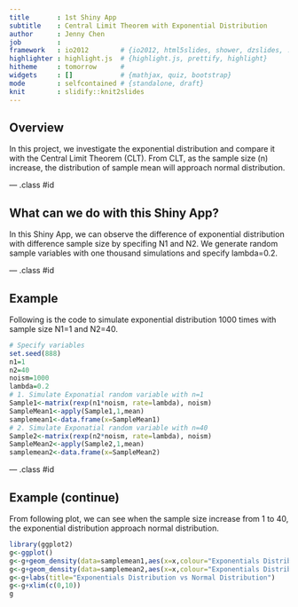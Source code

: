 ```yaml
---
title       : 1st Shiny App 
subtitle    : Central Limit Theorem with Exponential Distribution
author      : Jenny Chen
job         : 
framework   : io2012        # {io2012, html5slides, shower, dzslides, ...}
highlighter : highlight.js  # {highlight.js, prettify, highlight}
hitheme     : tomorrow      # 
widgets     : []            # {mathjax, quiz, bootstrap}
mode        : selfcontained # {standalone, draft}
knit        : slidify::knit2slides
---
```


## Overview

In this project, we investigate the exponential distribution and compare it with the Central Limit Theorem (CLT). From CLT, as the sample size (n) increase, the distribution of sample mean will approach normal distribution. 

--- .class #id 

## What can we do with this Shiny App?
In this Shiny App, we can observe the difference of exponential distribution with difference sample size by specifing N1 and N2. We generate random sample variables with one thousand simulations and specify lambda=0.2.

--- .class #id 

## Example

Following is the code to simulate exponential distribution 1000 times with sample size N1=1 and N2=40.

```r
# Specify variables
set.seed(888)
n1=1
n2=40
noism=1000
lambda=0.2
# 1. Simulate Exponatial random variable with n=1
Sample1<-matrix(rexp(n1*noism, rate=lambda), noism)
SampleMean1<-apply(Sample1,1,mean)
samplemean1<-data.frame(x=SampleMean1)
# 2. Simulate Exponatial random variable with n=40
Sample2<-matrix(rexp(n2*noism, rate=lambda), noism)
SampleMean2<-apply(Sample2,1,mean)
samplemean2<-data.frame(x=SampleMean2)

```

--- .class #id 

## Example (continue)

From following plot, we can see when the sample size increase from 1 to 40, the exponential distribution approach normal distribution.

```r
library(ggplot2)
g<-ggplot()
g<-g+geom_density(data=samplemean1,aes(x=x,colour="Exponentials Distribution(n=1)"),linetype="solid")
g<-g+geom_density(data=samplemean2,aes(x=x,colour="Exponentials Distribution(n=40)"),linetype="solid")
g<-g+labs(title="Exponentials Distribution vs Normal Distribution")
g<-g+xlim(c(0,10))
g
```


